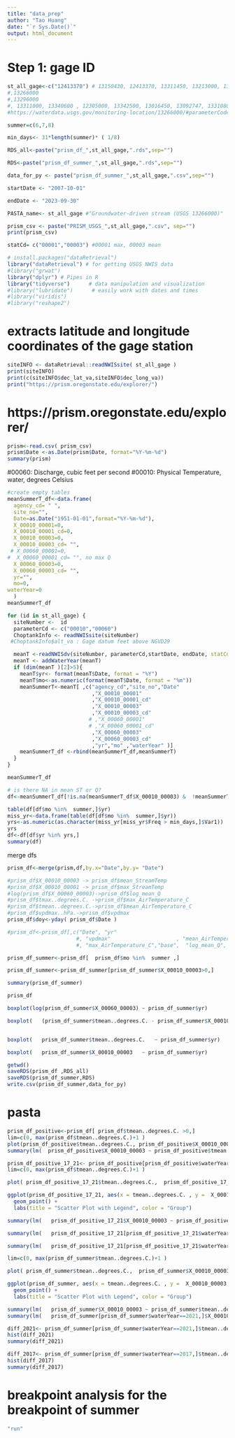 ```yaml
---
title: "data_prep"
author: "Tao Huang"
date: "`r Sys.Date()`"
output: html_document
---
```


# Step 1: gage ID
```r
st_all_gage<-c("12413370") # 13150430, 12413370, 13311450, 13213000, 13341050, 13139510, 
#,13266000
#,13296000
#, 13311000, 13340600 , 12305000, 13342500, 13016450, 13092747, 13310800, 13192200,13317660, 12322000, 13341000 (no Q)
#https://waterdata.usgs.gov/monitoring-location/13266000/#parameterCode=00065&period=P7D&showMedian=false

summer=c(6,7,8)

min_days<- 31*length(summer)* ( 1/8)

RDS_all<-paste("prism_df_",st_all_gage,".rds",sep="")

RDS<-paste("prism_df_summer_",st_all_gage,".rds",sep="")

data_for_py <- paste("prism_df_summer_",st_all_gage,".csv",sep="")

startDate <- "2007-10-01"

endDate <- "2023-09-30"

PASTA_name<- st_all_gage #"Groundwater-driven stream (USGS 13266000)"

prism_csv <- paste("PRISM_USGS_",st_all_gage,".csv", sep="")
print(prism_csv)

statCd= c("00001","00003") #00001 max, 00003 mean

```

```r
# install.packages("dataRetrieval")
library("dataRetrieval") # for getting USGS NWIS data
#library("grwat")
library("dplyr") # Pipes in R
library("tidyverse")      # data manipulation and visualization
#library("lubridate")      # easily work with dates and times
#library("viridis")
#library("reshape2")
```

# extracts latitude and longitude coordinates of the gage station
```r
siteINFO <- dataRetrieval::readNWISsite( st_all_gage )
print(siteINFO)
print(c(siteINFO$dec_lat_va,siteINFO$dec_long_va))
print("https://prism.oregonstate.edu/explorer/")
```

# https://prism.oregonstate.edu/explorer/
```r
prism<-read.csv( prism_csv)
prism$Date <-as.Date(prism$Date, format="%Y-%m-%d")
summary(prism)
```

  #00060: Discharge, cubic feet per second
  #00010:	Physical	Temperature, water, degrees Celsius	
```r
#create empty tables
meanSummerT_df<-data.frame(
  agency_cd= " ",
  site_no="",
  Date=as.Date("1951-01-01",format="%Y-%m-%d"),
  X_00010_00001=0,
  X_00010_00001_cd=0,
  X_00010_00003=0,
  X_00010_00003_cd= "",
 # X_00060_00001=0,    
#  X_00060_00001_cd= "", no max Q
  X_00060_00003=0,    
  X_00060_00003_cd= "",
  yr="",
  mo=0,
waterYear=0
  )
meanSummerT_df
```

```r
for (id in st_all_gage) {
  siteNumber <-  id 
  parameterCd <- c("00010","00060") 
  ChoptankInfo <- readNWISsite(siteNumber)
 #ChoptankInfo$alt_va : Gage datum feet above NGVD29

  meanT <-readNWISdv(siteNumber, parameterCd,startDate, endDate, statCd=  statCd )
  meanT <- addWaterYear(meanT)
  if (dim(meanT )[2]>5){
    meanT$yr<- format(meanT$Date, format = "%Y") 
    meanT$mo<-as.numeric(format(meanT$Date, format = "%m"))
    meanSummerT<-meanT[ ,c("agency_cd","site_no","Date"
                           ,"X_00010_00001"
                           ,"X_00010_00001_cd"
                           ,"X_00010_00003"
                           ,"X_00010_00003_cd"
                          # ,"X_00060_00001"
                          # ,"X_00060_00001_cd"
                           ,"X_00060_00003"
                           ,"X_00060_00003_cd"
                           ,"yr","mo" ,"waterYear" )]
    meanSummerT_df <-rbind(meanSummerT_df,meanSummerT)
  }
}

meanSummerT_df
```

```r
# is there NA in mean ST or Q?
df<-meanSummerT_df[!is.na(meanSummerT_df$X_00010_00003) &  !meanSummerT_df$mo<1 & !is.na(meanSummerT_df$X_00060_00003 ),]

table(df[df$mo %in%  summer,]$yr)
miss_yr<-data.frame(table(df[df$mo %in%  summer,]$yr))
yrs<-as.numeric(as.character(miss_yr[miss_yr$Freq > min_days,]$Var1))
yrs
df<-df[df$yr %in% yrs,]
summary(df)
```

merge dfs
```r

prism_df<-merge(prism,df,by.x="Date",by.y= "Date")

#prism_df$X_00010_00003 -> prism_df$mean_StreamTemp
#prism_df$X_00010_00001 -> prism_df$max_StreamTemp
#log(prism_df$X_00060_00003)->prism_df$log_mean_Q
#prism_df$tmax..degrees.C. ->prism_df$max_AirTemperature_C
#prism_df$tmean..degrees.C.->prism_df$mean_AirTemperature_C
#prism_df$vpdmax..hPa.->prism_df$vpdmax
prism_df$doy<-yday( prism_df$Date )

#prism_df<-prism_df[,c("Date", "yr"
                      #, "vpdmax"                     , "mean_AirTemperature_C" 
                      #, "max_AirTemperature_C","base",  "log_mean_Q", "max_StreamTemp", "mean_StreamTemp","mo","doy")]

prism_df_summer<-prism_df[  prism_df$mo %in%  summer ,]

prism_df_summer<-prism_df_summer[prism_df_summer$X_00010_00003>0,]

summary(prism_df_summer)

```

```r
prism_df

boxplot(log(prism_df_summer$X_00060_00003) ~ prism_df_summer$yr)

boxplot(   (prism_df_summer$tmean..degrees.C. - prism_df_summer$X_00010_00003 ) ~ prism_df_summer$yr)


boxplot(   prism_df_summer$tmean..degrees.C.   ~ prism_df_summer$yr)

boxplot(   prism_df_summer$X_00010_00003   ~ prism_df_summer$yr)

```


```r
getwd()
saveRDS(prism_df ,RDS_all)
saveRDS(prism_df_summer,RDS)
write.csv(prism_df_summer,data_for_py)
```

# pasta
```r
prism_df_positive<-prism_df[ prism_df$tmean..degrees.C. >0,]
lim=c(0, max(prism_df$tmean..degrees.C.)+1 )
plot(prism_df_positive$tmean..degrees.C., prism_df_positive$X_00010_00003, xlim = lim,ylim=lim, col=prism_df_positive$yr )
summary(lm(  prism_df_positive$X_00010_00003 ~ prism_df_positive$tmean..degrees.C.  ))
```

```r
prism_df_positive_17_21<- prism_df_positive[prism_df_positive$waterYear %in% c("2017","2021"),]
lim=c(0, max(prism_df$tmean..degrees.C.)+1 )

plot( prism_df_positive_17_21$tmean..degrees.C.,  prism_df_positive_17_21$X_00010_00003, xlim = lim,ylim=lim, col=prism_df_positive_17_21$waterYear )

ggplot(prism_df_positive_17_21, aes(x = tmean..degrees.C. , y =  X_00010_00003, color = waterYear)) +
  geom_point() +
  labs(title = "Scatter Plot with Legend", color = "Group")

summary(lm(   prism_df_positive_17_21$X_00010_00003 ~ prism_df_positive_17_21$tmean..degrees.C.  ))

summary(lm(   prism_df_positive_17_21[prism_df_positive_17_21$waterYear==2017,]$X_00010_00003 ~ prism_df_positive_17_21[prism_df_positive_17_21$waterYear==2017,]$tmean..degrees.C.  ))

summary(lm(   prism_df_positive_17_21[prism_df_positive_17_21$waterYear==2021,]$X_00010_00003 ~ prism_df_positive_17_21[prism_df_positive_17_21$waterYear==2021,]$tmean..degrees.C.  ))

```

```r
lim=c(0, max(prism_df_summer$tmean..degrees.C.)+1 )

plot( prism_df_summer$tmean..degrees.C.,  prism_df_summer$X_00010_00003, xlim = lim,ylim=lim, col=prism_df_summer$waterYear )

ggplot(prism_df_summer, aes(x = tmean..degrees.C. , y =  X_00010_00003, color = waterYear)) +
  geom_point() +
  labs(title = "Scatter Plot with Legend", color = "Group")

summary(lm(   prism_df_summer$X_00010_00003 ~ prism_df_summer$tmean..degrees.C.  ))
summary(lm(   prism_df_summer[prism_df_summer$waterYear==2021,]$X_00010_00003 ~ prism_df_summer[prism_df_summer$waterYear==2021,]$tmean..degrees.C.  ))
```

```r
diff_2021<- prism_df_summer[prism_df_summer$waterYear==2021,]$tmean..degrees.C.  -prism_df_summer[prism_df_summer$waterYear==2021,]$X_00010_00003
hist(diff_2021)
summary(diff_2021)

diff_2017<- prism_df_summer[prism_df_summer$waterYear==2017,]$tmean..degrees.C.  -prism_df_summer[prism_df_summer$waterYear==2017,]$X_00010_00003
hist(diff_2017)
summary(diff_2017)
```


# breakpoint analysis for the breakpoint of summer

```r
"run"
```


